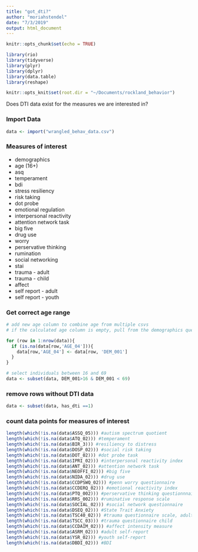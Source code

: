 ```yaml
---
title: "got_dti?"
author: "moriahstendel"
date: "7/3/2019"
output: html_document
---
```


```r
knitr::opts_chunk$set(echo = TRUE)

library(rio)
library(tidyverse)
library(plyr)
library(dplyr)
library(data.table)
library(reshape)

knitr::opts_knit$set(root.dir = "~/Documents/rockland_behavior")
```

Does DTI data exist for the measures we are interested in?

### Import Data
```r
data <- import("wrangled_behav_data.csv")
```

### Measures of interest

* demographics
* age (16+)
* asq
* temperament
* bdi
* stress resiliency
* risk taking
* dot probe
* emotional regulation
* interpersonal reactivity
* attention network task
* big five
* drug use
* worry
* perservative thinking
* rumination
* social networking
* stai
* trauma - adult
* trauma - child
* affect
* self report - adult
* self report - youth

### Get correct age range

```r

# add new age column to combine age from multiple csvs
# if the calculated age column is empty, pull from the demographics questionnaire (from same visit)

for (row in 1:nrow(data)){
  if (is.na(data[row,'AGE_04'])){
    data[row,'AGE_04'] <- data[row, 'DEM_001']
  }
}

# select individuals between 16 and 69
data <- subset(data, DEM_001>16 & DEM_001 < 69)

```

### remove rows without DTI data

```r
data <- subset(data, has_dti ==1)

```
### count data points for measures of interest

```r
length(which(!is.na(data$ASSQ_05))) #autism spectrum quotient
length(which(!is.na(data$ATQ_02))) #temperament
length(which(!is.na(data$BIR_3))) #resiliency to distress
length(which(!is.na(data$DOSP_02))) #social risk taking
length(which(!is.na(data$DOT_02))) #dot probe task
length(which(!is.na(data$IPRI_02))) #interpersonal reactivity index 
length(which(!is.na(data$ANT_02))) #attention network task
length(which(!is.na(data$NEOFFI_02))) #big five
length(which(!is.na(data$NIDA_02))) #drug use
length(which(!is.na(data$CCDPSWQ_02))) #penn worry questionnaire
length(which(!is.na(data$CCDERQ_02))) #emotional reactivity index
length(which(!is.na(data$PTQ_002))) #perservative thinking questionnnaire
length(which(!is.na(data$RRS_002))) #ruminative response scale
length(which(!is.na(data$SOCIAL_02))) #social network questionnaire
length(which(!is.na(data$DSEQ_02))) #State Trait Anxiety
length(which(!is.na(data$TSC40_02))) #trauma questionnaire scale, adult
length(which(!is.na(data$TSCC_03))) #trauma questionnaire child 
length(which(!is.na(data$CCDAIM_02))) #affect intensity measure 
length(which(!is.na(data$ASRM_02))) #adult self-report
length(which(!is.na(data$YSR_02))) #youth self-report
length(which(!is.na(data$DBDI_02))) #BDI 

```

